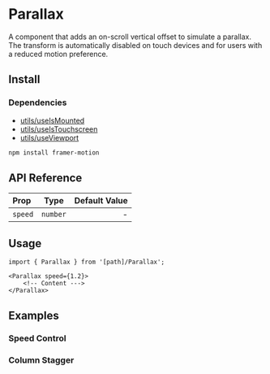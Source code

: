 
# Parallax

A component that adds an on-scroll vertical offset to simulate a parallax.
The transform is automatically disabled on touch devices and for users with a reduced motion preference.

<ComponentPreview
  path="@/foundations/components/Parallax/examples/ParallaxExample"
  inline={false}
  withSource={false}
/>

## Install

<FileSource path="@/foundations/components/Parallax" />

### Dependencies

- [utils/useIsMounted](/hooks/use-is-mounted)
- [utils/useIsTouchscreen](/hooks/use-is-touchscreen)
- [utils/useViewport](/hooks/use-viewport)

```bash copy
npm install framer-motion
```

## API Reference

| Prop    |   Type   | Default Value |
| :------ | :------: | ------------: |
| `speed` | `number` |             - |

## Usage

```tsx copy
import { Parallax } from '[path]/Parallax';
```

```tsx copy
<Parallax speed={1.2}>
    <!-- Content --->
</Parallax>
```

## Examples

### Speed Control

<ComponentPreview path="@/foundations/components/Parallax/examples/ParallaxSpeeds" inline={false} />

### Column Stagger

<ComponentPreview
  path="@/foundations/components/Parallax/examples/ParallaxColumnStagger"
  inline={false}
/>
